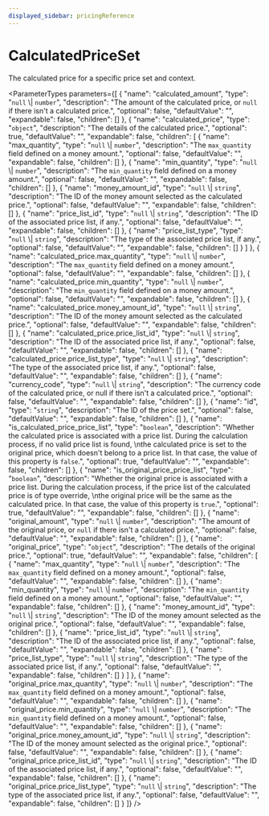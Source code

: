 ```yaml
---
displayed_sidebar: pricingReference
---
```



# CalculatedPriceSet

The calculated price for a specific price set and context.

<ParameterTypes parameters={[
  {
    "name": "calculated_amount",
    "type": "`null` \\| `number`",
    "description": "The amount of the calculated price, or `null` if there isn't a calculated price.",
    "optional": false,
    "defaultValue": "",
    "expandable": false,
    "children": []
  },
  {
    "name": "calculated_price",
    "type": "`object`",
    "description": "The details of the calculated price.",
    "optional": true,
    "defaultValue": "",
    "expandable": false,
    "children": [
      {
        "name": "max_quantity",
        "type": "`null` \\| `number`",
        "description": "The `max_quantity` field defined on a money amount.",
        "optional": false,
        "defaultValue": "",
        "expandable": false,
        "children": []
      },
      {
        "name": "min_quantity",
        "type": "`null` \\| `number`",
        "description": "The `min_quantity` field defined on a money amount.",
        "optional": false,
        "defaultValue": "",
        "expandable": false,
        "children": []
      },
      {
        "name": "money_amount_id",
        "type": "`null` \\| `string`",
        "description": "The ID of the money amount selected as the calculated price.",
        "optional": false,
        "defaultValue": "",
        "expandable": false,
        "children": []
      },
      {
        "name": "price_list_id",
        "type": "`null` \\| `string`",
        "description": "The ID of the associated price list, if any.",
        "optional": false,
        "defaultValue": "",
        "expandable": false,
        "children": []
      },
      {
        "name": "price_list_type",
        "type": "`null` \\| `string`",
        "description": "The type of the associated price list, if any.",
        "optional": false,
        "defaultValue": "",
        "expandable": false,
        "children": []
      }
    ]
  },
  {
    "name": "calculated_price.max_quantity",
    "type": "`null` \\| `number`",
    "description": "The `max_quantity` field defined on a money amount.",
    "optional": false,
    "defaultValue": "",
    "expandable": false,
    "children": []
  },
  {
    "name": "calculated_price.min_quantity",
    "type": "`null` \\| `number`",
    "description": "The `min_quantity` field defined on a money amount.",
    "optional": false,
    "defaultValue": "",
    "expandable": false,
    "children": []
  },
  {
    "name": "calculated_price.money_amount_id",
    "type": "`null` \\| `string`",
    "description": "The ID of the money amount selected as the calculated price.",
    "optional": false,
    "defaultValue": "",
    "expandable": false,
    "children": []
  },
  {
    "name": "calculated_price.price_list_id",
    "type": "`null` \\| `string`",
    "description": "The ID of the associated price list, if any.",
    "optional": false,
    "defaultValue": "",
    "expandable": false,
    "children": []
  },
  {
    "name": "calculated_price.price_list_type",
    "type": "`null` \\| `string`",
    "description": "The type of the associated price list, if any.",
    "optional": false,
    "defaultValue": "",
    "expandable": false,
    "children": []
  },
  {
    "name": "currency_code",
    "type": "`null` \\| `string`",
    "description": "The currency code of the calculated price, or null if there isn't a calculated price.",
    "optional": false,
    "defaultValue": "",
    "expandable": false,
    "children": []
  },
  {
    "name": "id",
    "type": "`string`",
    "description": "The ID of the price set.",
    "optional": false,
    "defaultValue": "",
    "expandable": false,
    "children": []
  },
  {
    "name": "is_calculated_price_price_list",
    "type": "`boolean`",
    "description": "Whether the calculated price is associated with a price list. During the calculation process, if no valid price list is found, \nthe calculated price is set to the original price, which doesn't belong to a price list. In that case, the value of this property is `false`.",
    "optional": true,
    "defaultValue": "",
    "expandable": false,
    "children": []
  },
  {
    "name": "is_original_price_price_list",
    "type": "`boolean`",
    "description": "Whether the original price is associated with a price list. During the calculation process, if the price list of the calculated price is of type override, \nthe original price will be the same as the calculated price. In that case, the value of this property is `true`.",
    "optional": true,
    "defaultValue": "",
    "expandable": false,
    "children": []
  },
  {
    "name": "original_amount",
    "type": "`null` \\| `number`",
    "description": "The amount of the original price, or `null` if there isn't a calculated price.",
    "optional": false,
    "defaultValue": "",
    "expandable": false,
    "children": []
  },
  {
    "name": "original_price",
    "type": "`object`",
    "description": "The details of the original price.",
    "optional": true,
    "defaultValue": "",
    "expandable": false,
    "children": [
      {
        "name": "max_quantity",
        "type": "`null` \\| `number`",
        "description": "The `max_quantity` field defined on a money amount.",
        "optional": false,
        "defaultValue": "",
        "expandable": false,
        "children": []
      },
      {
        "name": "min_quantity",
        "type": "`null` \\| `number`",
        "description": "The `min_quantity` field defined on a money amount.",
        "optional": false,
        "defaultValue": "",
        "expandable": false,
        "children": []
      },
      {
        "name": "money_amount_id",
        "type": "`null` \\| `string`",
        "description": "The ID of the money amount selected as the original price.",
        "optional": false,
        "defaultValue": "",
        "expandable": false,
        "children": []
      },
      {
        "name": "price_list_id",
        "type": "`null` \\| `string`",
        "description": "The ID of the associated price list, if any.",
        "optional": false,
        "defaultValue": "",
        "expandable": false,
        "children": []
      },
      {
        "name": "price_list_type",
        "type": "`null` \\| `string`",
        "description": "The type of the associated price list, if any.",
        "optional": false,
        "defaultValue": "",
        "expandable": false,
        "children": []
      }
    ]
  },
  {
    "name": "original_price.max_quantity",
    "type": "`null` \\| `number`",
    "description": "The `max_quantity` field defined on a money amount.",
    "optional": false,
    "defaultValue": "",
    "expandable": false,
    "children": []
  },
  {
    "name": "original_price.min_quantity",
    "type": "`null` \\| `number`",
    "description": "The `min_quantity` field defined on a money amount.",
    "optional": false,
    "defaultValue": "",
    "expandable": false,
    "children": []
  },
  {
    "name": "original_price.money_amount_id",
    "type": "`null` \\| `string`",
    "description": "The ID of the money amount selected as the original price.",
    "optional": false,
    "defaultValue": "",
    "expandable": false,
    "children": []
  },
  {
    "name": "original_price.price_list_id",
    "type": "`null` \\| `string`",
    "description": "The ID of the associated price list, if any.",
    "optional": false,
    "defaultValue": "",
    "expandable": false,
    "children": []
  },
  {
    "name": "original_price.price_list_type",
    "type": "`null` \\| `string`",
    "description": "The type of the associated price list, if any.",
    "optional": false,
    "defaultValue": "",
    "expandable": false,
    "children": []
  }
]} />

